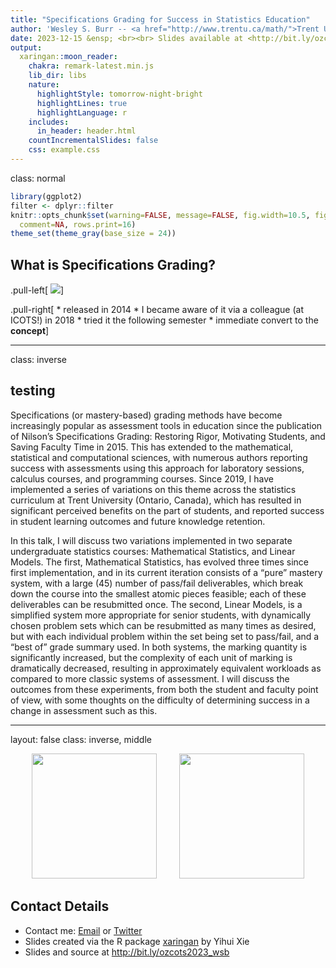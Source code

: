 ```yaml
---
title: "Specifications Grading for Success in Statistics Education"
author: 'Wesley S. Burr -- <a href="http://www.trentu.ca/math/">Trent University</a> <br> <a href="http://github.com/wesleyburr"><i class="fa fa-github fa-fw"></i>&nbsp; wsburr</a><br> <a href="http://twitter.com/wsburr"> <i class="fa fa-twitter fa-fw"></i>&nbsp; @wsburr</a><br> <a href="mailto:wesleyburr@trentu.ca"><i class="fa fa-paper-plane fa-fw"></i>&nbsp; wesleyburr@trentu.ca</a><br>'
date: 2023-12-15 &ensp; <br><br> Slides available at <http://bit.ly/ozcots2023_wsb>
output:
  xaringan::moon_reader:
    chakra: remark-latest.min.js
    lib_dir: libs
    nature:
      highlightStyle: tomorrow-night-bright
      highlightLines: true
      highlightLanguage: r
    includes:
      in_header: header.html
    countIncrementalSlides: false
    css: example.css
---
```


class: normal

```r
library(ggplot2)
filter <- dplyr::filter
knitr::opts_chunk$set(warning=FALSE, message=FALSE, fig.width=10.5, fig.height=4, 
  comment=NA, rows.print=16)
theme_set(theme_gray(base_size = 24))
```

## What is Specifications Grading?

.pull-left[
<img src="figure/spec_grading.jpg">
]

.pull-right[
* released in 2014
* I became aware of it via a colleague (at ICOTS!) in 2018
* tried it the following semester
* immediate convert to the **concept**
]

---

class: inverse

## testing

Specifications (or mastery-based) grading methods have become increasingly popular as assessment tools in education since the publication of Nilson's Specifications Grading: Restoring Rigor, Motivating Students, and Saving Faculty Time in 2015. This has extended to the mathematical, statistical and computational sciences, with numerous authors reporting success with assessments using this approach for laboratory sessions, calculus courses, and programming courses. Since 2019, I have implemented a series of variations on this theme across the statistics curriculum at Trent University (Ontario, Canada), which has resulted in significant perceived benefits on the part of students, and reported success in student learning outcomes and future knowledge retention. 

In this talk, I will discuss two variations implemented in two separate undergraduate statistics courses: Mathematical Statistics, and Linear Models. The first, Mathematical Statistics, has evolved three times since first implementation, and in its current iteration consists of a "pure" mastery system, with a large (45) number of pass/fail deliverables, which break down the course into the smallest atomic pieces feasible; each of these deliverables can be resubmitted once. The second, Linear Models, is a simplified system more appropriate for senior students, with dynamically chosen problem sets which can be resubmitted as many times as desired, but with each individual problem within the set being set to pass/fail, and a "best of" grade summary used. In both systems, the marking quantity is significantly increased, but the complexity of each unit of marking is dramatically decreased, resulting in approximately equivalent workloads as compared to more classic systems of assessment. I will discuss the outcomes from these experiments, from both the student and faculty point of view, with some thoughts on the difficulty of determining success in a change in assessment such as this. 



   
---

layout: false
class: inverse, middle

<center>
<a href="http://www.trentu.ca/math/"><img src="figure/trent.png" style="width: 200px;"/></a> &emsp;&emsp;
<a href="https://creativecommons.org/licenses/by/4.0/"><img src="figure/cc.png" style="width: 200px;"/></a>
</center>

## Contact Details

- Contact me: [Email](mailto:wesleyburr@trentu.ca) or [Twitter](https://twitter.com/wsburr)
- Slides created via the R package [xaringan](https://github.com/yihui/xaringan) by Yihui Xie
- Slides and source at <http://bit.ly/ozcots2023_wsb>
